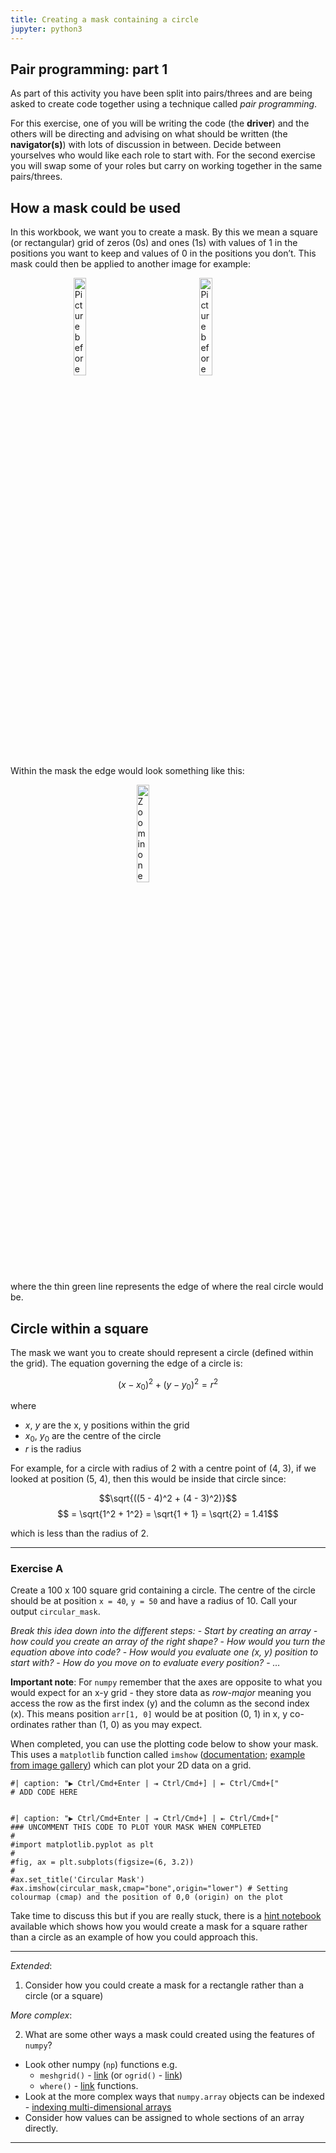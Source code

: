 ```yaml
---
title: Creating a mask containing a circle
jupyter: python3
---
```



## Pair programming: part 1


As part of this activity you have been split into pairs/threes and are being asked to create code together using a technique called *pair programming*.

For this exercise, one of you will be writing the code (the **driver**) and the others will be directing and advising on what should be written (the **navigator(s)**) with lots of discussion in between. Decide between yourselves who would like each role to start with. For the second exercise  you will swap some of your roles but carry on working together in the same pairs/threes.

## How a mask could be used

In this workbook, we want you to create a mask. By this we mean a square (or rectangular) grid of zeros (0s) and ones (1s) with values of 1 in the positions you want to keep and values of 0 in the positions you don't. This mask could then be applied to another image for example:

<img src="images/Picture-before-mask.png" alt="Picture before mask" style="float:left;display:block;margin-left:auto;margin-right:auto;width:20%;padding-left:20%;padding-right:10%"/>
<img src="images/Picture-with-mask.png" alt="Picture before mask" style="float:left;display:block;margin-left:auto;margin-right:auto;width:20%;padding-left:10%;padding-right:20%"/>

Within the mask the edge would look something like this:

<img src="images/Zoom_in_edge_mask.png" alt="Zoom in on edge of circle mask" style="display:block;margin-left:auto;margin-right:auto;width:20%"/>

where the thin green line represents the edge of where the real circle would be.

## Circle within a square

The mask we want you to create should represent a circle (defined within the grid). The equation governing the edge of a circle is:

$$ (x-x_0)^2 + (y-y_0)^2 = r^2 $$

where

 - $x$, $y$ are the x, y positions within the grid
 - $x_0$, $y_0$ are the centre of the circle
 - $r$ is the radius

For example, for a circle with radius of 2 with a centre point of (4, 3), if we looked at position (5, 4), then this would be inside that circle since:

$$\sqrt{((5 - 4)^2 + (4 - 3)^2)}$$
$$ = \sqrt{1^2 + 1^2} = \sqrt{1 + 1} = \sqrt{2} = 1.41$$

which is less than the radius of 2.

---

### Exercise A

Create a 100 x 100 square grid containing a circle. The centre of the circle should be at position `x = 40`, `y = 50` and have a radius of 10. Call your output `circular_mask`.

*Break this idea down into the different steps:*
 - *Start by creating an array - how could you create an array of the right shape?*
 - *How would you turn the equation above into code?*
 - *How would you evaluate one (x, y) position to start with?*
 - *How do you move on to evaluate every position?*
 - *...*

**Important note**: For `numpy` remember that the axes are opposite to what you would expect for an x-y grid - they store data as *row-major* meaning you access the row as the first index (y) and the column as the second index (x). This means position `arr[1, 0]` would be at position (0, 1) in x, y co-ordinates rather than (1, 0) as you may expect.

When completed, you can use the plotting code below to show your mask. This uses a `matplotlib` function called `imshow` ([documentation](https://matplotlib.org/stable/api/_as_gen/matplotlib.pyplot.imshow.html); [example from image gallery](https://matplotlib.org/stable/gallery/images_contours_and_fields/image_demo.html)) which can plot your 2D data on a grid.

```pyodide
#| caption: "▶ Ctrl/Cmd+Enter | ⇥ Ctrl/Cmd+] | ⇤ Ctrl/Cmd+["
# ADD CODE HERE


```

```pyodide
#| caption: "▶ Ctrl/Cmd+Enter | ⇥ Ctrl/Cmd+] | ⇤ Ctrl/Cmd+["
### UNCOMMENT THIS CODE TO PLOT YOUR MASK WHEN COMPLETED
#
#import matplotlib.pyplot as plt
#
#fig, ax = plt.subplots(figsize=(6, 3.2))
#
#ax.set_title('Circular Mask')
#ax.imshow(circular_mask,cmap="bone",origin="lower") # Setting colourmap (cmap) and the position of 0,0 (origin) on the plot
```

Take time to discuss this but if you are really stuck, there is a [hint notebook](hint1_mask.qmd) available which shows how you would create a mask for a square rather than a circle as an example of how you could approach this.

---

*Extended*:

1. Consider how you could create a mask for a rectangle rather than a circle (or a square)

*More complex*:

2. What are some other ways a mask could created using the features of `numpy`?
 - Look other numpy (`np`) functions e.g.
    - `meshgrid()` - [link](https://numpy.org/doc/stable/reference/generated/numpy.meshgrid.html) (or `ogrid()` - [link](https://numpy.org/doc/stable/reference/generated/numpy.ogrid.html))
    - `where()` - [link](https://numpy.org/doc/stable/reference/generated/numpy.where.html) functions.
 - Look at the more complex ways that `numpy.array` objects can be indexed - [indexing multi-dimensional arrays](https://numpy.org/doc/stable/user/basics.indexing.html#indexing-multi-dimensional-arrays)
 - Consider how values can be assigned to whole sections of an array directly.

---

